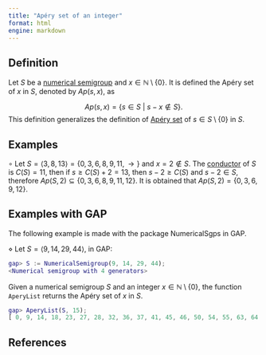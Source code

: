```yaml
---
title: "Apéry set of an integer"
format: html
engine: markdown
---
```


## Definition

Let $S$ be a [numerical semigroup](../Basic-concepts/Numerical-semigroup.qmd) and $x \in \mathbb{N} \setminus \{0\}$. It is defined the Apéry set of $x$ in $S$, denoted by $Ap(s,x)$, as

$$
Ap(s,x) = \{s \in S ~ | ~ s - x \not \in S \}.
$$ This definition generalizes the definition of [Apéry set](../Basic-concepts/Apery-set.qmd) of $s \in S \setminus \{0\}$ in $S$.

## Examples

$\circ$ Let $S = \langle 3, 8, 13 \rangle = \{0, 3, 6, 8, 9, 11, \rightarrow\}$ and $x = 2 \not \in S$. The [conductor](../Basic-concepts/Conductor.qmd) of $S$ is $C(S) = 11$, then if $s \ge C(S) + 2 = 13$, then $s - 2 \ge C(S)$ and $s-2 \in S$, therefore $Ap(S,2) \subseteq \{0, 3, 6, 8, 9, 11, 12\}$. It is obtained that $Ap(S,2) = \{0, 3, 6, 9, 12\}$.

## Examples with GAP

The following example is made with the package NumericalSgps in GAP.

$\diamond$ Let $S = \langle 9, 14, 29, 44 \rangle$, in GAP:

``` gap
gap> S := NumericalSemigroup(9, 14, 29, 44);
<Numerical semigroup with 4 generators>
```

Given a numerical semigroup $S$ and an integer $x \in \mathbb{N} \setminus \{0\}$, the function `AperyList` returns the Apéry set of $x$ in $S$.

``` gap
gap> AperyList(S, 15);
[ 0, 9, 14, 18, 23, 27, 28, 32, 36, 37, 41, 45, 46, 50, 54, 55, 63, 64 ]
```

## References
